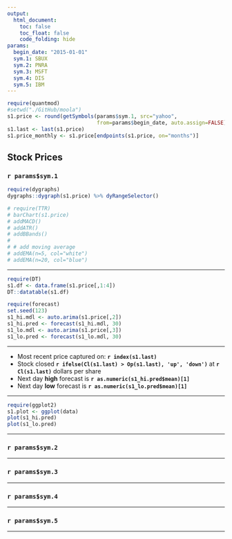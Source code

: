 ```yaml
---
output: 
  html_document:
    toc: false
    toc_float: false
    code_folding: hide
params:
  begin_date: "2015-01-01"
  sym.1: SBUX
  sym.2: PNRA
  sym.3: MSFT
  sym.4: DIS
  sym.5: IBM
---
```


```r
require(quantmod)
#setwd("./GitHub/moola")
s1.price <- round(getSymbols(params$sym.1, src="yahoo", 
                             from=params$begin_date, auto.assign=FALSE), 2)
s1.last <- last(s1.price)
s1.price_monthly <- s1.price[endpoints(s1.price, on="months")]
```

## Stock Prices {.tabset}

### `r params$sym.1`

```r
require(dygraphs)
dygraphs::dygraph(s1.price) %>% dyRangeSelector()

# require(TTR)
# barChart(s1.price)
# addMACD()
# addATR()
# addBBands()
# 
# # add moving average
# addEMA(n=5, col="white")
# addEMA(n=20, col="blue")
```

***

```r
require(DT)
s1.df <- data.frame(s1.price[,1:4])
DT::datatable(s1.df)
```

```r
require(forecast)
set.seed(123)
s1_hi.mdl <- auto.arima(s1.price[,2])
s1_hi.pred <- forecast(s1_hi.mdl, 30)
s1_lo.mdl <- auto.arima(s1.price[,3])
s1_lo.pred <- forecast(s1_lo.mdl, 30)
```

***

* Most recent price captured on: __`r index(s1.last)`__
* Stock closed __`r ifelse(Cl(s1.last) > Op(s1.last), 'up', 'down')`__ at __`r Cl(s1.last)`__ dollars per share
* Next day __high__ forecast is __`r as.numeric(s1_hi.pred$mean)[1]`__
* Next day __low__ forecast is __`r as.numeric(s1_lo.pred$mean)[1]`__

***

```r
require(ggplot2)
s1.plot <- ggplot(data)
plot(s1_hi.pred)
plot(s1_lo.pred)
```

***

### `r params$sym.2`

***

### `r params$sym.3`

***

### `r params$sym.4`

***

### `r params$sym.5`
  

***
